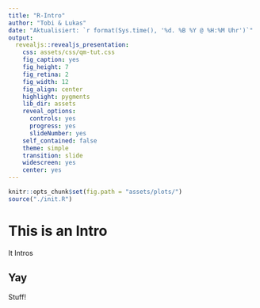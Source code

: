 ```yaml
---
title: "R-Intro"
author: "Tobi & Lukas"
date: "Aktualisiert: `r format(Sys.time(), '%d. %B %Y @ %H:%M Uhr')`"
output:
  revealjs::revealjs_presentation:
    css: assets/css/qm-tut.css
    fig_caption: yes
    fig_height: 7
    fig_retina: 2
    fig_width: 12
    fig_align: center
    highlight: pygments
    lib_dir: assets
    reveal_options:
      controls: yes
      progress: yes
      slideNumber: yes
    self_contained: false
    theme: simple
    transition: slide
    widescreen: yes
    center: yes
---
```


```r
knitr::opts_chunk$set(fig.path = "assets/plots/")
source("./init.R")
```

# This is an Intro

It Intros

## Yay

Stuff!
